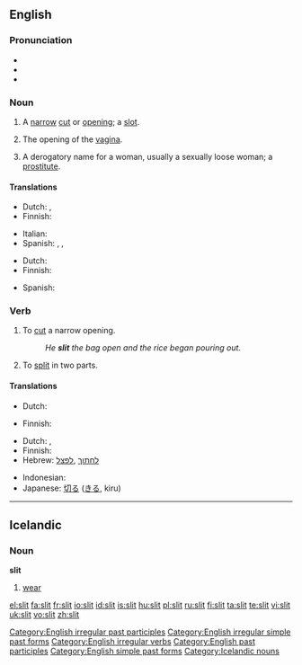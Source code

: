 ==English==
{{wikipedia}}

===Pronunciation===
* {{IPA|/'slɪt/}}
* {{audio|en-us-slit.ogg|Audio (US)}}
* {{rhymes|ɪt}}

===Noun===
{{en-noun}}

# A [[narrow]] [[cut]] or [[opening]]; a [[slot]].
# {{context|vulgar|slang}} The opening of the [[vagina]].
# {{context|vulgar|slang}} A derogatory name for a woman, usually a sexually loose woman; a [[prostitute]].

====Translations====
{{trans-top|narrow cut or opening; a slot}}
* Dutch: {{t+|nl|spleet|f}}, {{t|nl|gleuf|f}}
* Finnish: {{t|fi|viilto}}
{{trans-mid}}
* Italian: {{t-|it|fessura|f}}
* Spanish: {{t-|es|ranura|f}}, {{t+|es|abertura|f}}, {{t|es|rendija|f}}
{{trans-bottom}}

{{trans-top|vulgar, slang: opening of the vagina}}
* Dutch: {{t+|nl|spleet|f}}
* Finnish: {{t|fi|viiva}}
{{trans-mid}}
* Spanish: {{t+|es|raja}}
{{trans-bottom}}

===Verb===
{{en-verb|slits|slitting|slit|'''[[slit]]''' or '''[[slitten]]'''}}

# To [[cut]] a narrow opening.
#: ''He '''slit''' the bag open and the rice began pouring out.''
# To [[split]] in two parts.

====Translations====
{{trans-top|cut a narrow opening}}
* Dutch: {{t|nl|opensnijden}}
{{trans-mid}}
* Finnish: {{t|fi|viiltää}}
{{trans-bottom}}

{{trans-top|split into two parts}}
* Dutch: {{t+|nl|splijten}}, {{t|nl|opensnijden}}
* Finnish: {{t|fi|leikata kahtia}}
* Hebrew: [[לחתוך]] ,[[לפצל]]
{{trans-mid}}
* Indonesian: {{t-|id|iris|alt=mengiris|xs=Indonesian}}
* Japanese: [[切る]] ([[きる]], kiru)
{{trans-bottom}}

[[Category:English irregular past participles]]
[[Category:English irregular simple past forms]]
[[Category:English irregular verbs]]
[[Category:English past participles]]
[[Category:English simple past forms]]

----

==Icelandic==

===Noun===
'''slit'''

# [[wear]]

[[Category:Icelandic nouns]]

[[el:slit]]
[[fa:slit]]
[[fr:slit]]
[[io:slit]]
[[id:slit]]
[[is:slit]]
[[hu:slit]]
[[pl:slit]]
[[ru:slit]]
[[fi:slit]]
[[ta:slit]]
[[te:slit]]
[[vi:slit]]
[[uk:slit]]
[[vo:slit]]
[[zh:slit]]